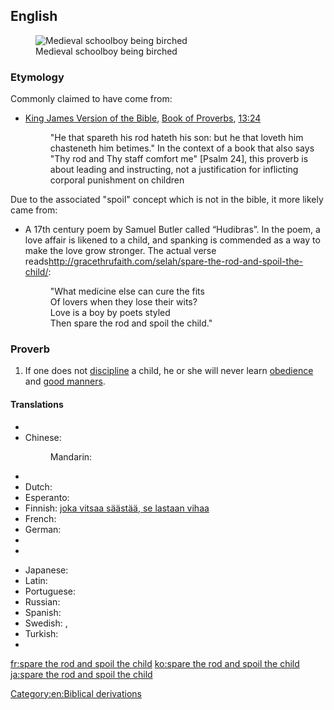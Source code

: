 ==English==
[[Image:Koerperstrafe- MA Birkenrute.png|thumb|Medieval schoolboy being birched]]

===Etymology===
Commonly claimed to have come from:
*[[w:King James Version of the Bible|King James Version of the Bible]], [[w:Book of Proverbs|Book of Proverbs]], [[s:Bible (King James)/Proverbs#Chapter 13|13:24]]
*: "He that spareth his rod hateth his son: but he that loveth him chasteneth him betimes." In the context of a book that also says "Thy rod and Thy staff comfort me" [Psalm 24], this proverb is about leading and instructing, not a justification for inflicting corporal punishment on children

Due to the associated "spoil" concept which is not in the bible, it more likely came from:

*A 17th century poem by Samuel Butler called “Hudibras”.  In the poem, a love affair is likened to a child, and spanking is commended as a way to make the love grow stronger.  The actual verse reads[[http://gracethrufaith.com/selah/spare-the-rod-and-spoil-the-child/]]:
*:"What medicine else can cure the fits<br />
*:Of lovers when they lose their wits?<br />
*:Love is a boy by poets styled<br />
*:Then spare the rod and spoil the child."

===Proverb===
{{head|en|proverb|head=[[spare]] [[the]] [[rod]] [[and]] [[spoil]] [[the]] [[child]]}}

# If one does not [[discipline]] a child, he or she will never learn [[obedience]] and [[good manners]].

====Translations====
{{trans-top|if one does not discipline a child he or she will never learn obedience}}
* {{trreq|ar}}
* Chinese:
*: Mandarin: {{t|cmn|不打不成器|tr=bù dǎ bù chéng qì|sc=Hani}}
* {{trreq|cs}}
* Dutch: {{t-|nl|zachte heelmeesters, stinkende wonden}}
* Esperanto: {{t-|eo|amo kaj puno loĝas komune}}
* Finnish: [[joka vitsaa säästää, se lastaan vihaa]]
* French: {{t+|fr|qui aime bien, châtie bien}}
* German: {{t-|de|wer mit der Rute spart, verzieht das Kind}}
* {{trreq|hu}}
* {{trreq|it}}
{{trans-mid}}
* Japanese: {{t-|ja|可愛い子には旅させよ|tr=kawaii ko-ni-wa tabi saseyo}}
* Latin: {{t-|la|qui bene amat, bene castigat}}
* Portuguese: {{t-|pt|quem ama, castiga}}
* Russian: {{t-|ru|пожалеешь розгу — испортишь ребёнка|tr=požaléješ’ rózgu - ispórtiš’ rebjónka|sc=Cyrl}}
* Spanish: {{t-|es|escatima el palo y malcría al hijo}}
* Swedish: {{t-|sv|den man älskar, agar man}}, {{t-|sv|aga din son medan han är liten, annars agar han dig när han blir stor}}
* Turkish: {{t-|tr|insan sevdiğine takılırmış}}
* {{trreq|vi}}
{{trans-bottom}}

[[Category:en:Biblical derivations]]

[[fr:spare the rod and spoil the child]]
[[ko:spare the rod and spoil the child]]
[[ja:spare the rod and spoil the child]]